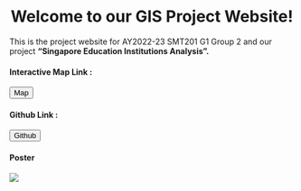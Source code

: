 # Welcome to our GIS Project Website! {style="text-align: center"}

This is the project website for AY2022-23 SMT201 G1 Group 2 and our project **"Singapore Education Institutions Analysis".**

```{=html}
<div class="d-inline-flex justify-content-around">
  <h4>Interactive Map Link : </h4>
  <button class="btn btn-primary rounded" onclick="location.href='https://smt201g2map.netlify.app/';">Map</button>&nbsp;&nbsp;

  <h4>     Github Link : </h4>
  <button class="btn btn-primary rounded" onclick="location.href='https://github.com/99zhebin/SMT201G2.git'">Github</button>
</div>
```
#### Poster {style="text-align: left"}

![](images/GIS%20Poster%20Group%202_Accessibility%20Analysis.jpg)
